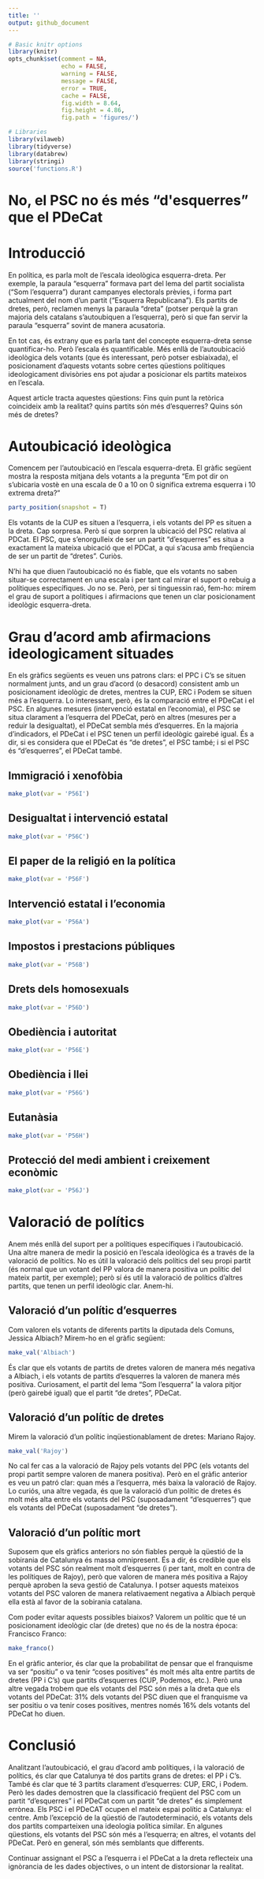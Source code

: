 ```yaml
---
title: ''
output: github_document
---
```


```r
# Basic knitr options
library(knitr)
opts_chunk$set(comment = NA, 
               echo = FALSE, 
               warning = FALSE, 
               message = FALSE, 
               error = TRUE, 
               cache = FALSE,
               fig.width = 8.64,
               fig.height = 4.86,
               fig.path = 'figures/')
```


```r
# Libraries
library(vilaweb)
library(tidyverse)
library(databrew)
library(stringi)
source('functions.R')
```



# No, el PSC no és més "d\'esquerres" que el PDeCat


# Introducció

En política, es parla molt de l'escala ideològica esquerra-dreta. Per exemple, la paraula "esquerra" formava part del lema del partit socialista ("Som l'esquerra") durant campanyes electorals prèvies, i forma part actualment del nom d'un partit ("Esquerra Republicana"). Els partits de dretes, però, reclamen menys la paraula "dreta" (potser perquè la gran majoria dels catalans s'autoubiquen a l'esquerra), però si que fan servir la paraula "esquerra" sovint de manera acusatoria.

En tot cas, és extrany que es parla tant del concepte esquerra-dreta sense quantificar-ho. Però l'escala és quantificable. Més enllà de l'autoubicació ideològica dels votants (que és interessant, però potser esbiaixada), el posicionament d'aquests votants sobre certes qüestions polítiques ideologicament divisòries ens pot ajudar a posicionar els partits mateixos en l'escala. 

Aquest article tracta aquestes qüestions: Fins quin punt la retòrica coincideix amb la realitat? quins partits són més d'esquerres? Quins són més de dretes? 

# Autoubicació ideològica

Comencem per l'autoubicació en l'escala esquerra-dreta. El gràfic següent mostra la resposta mitjana dels votants a la pregunta "Em pot dir on s'ubicaria vostè en una escala de 0 a 10 on 0 significa extrema esquerra i 10 extrema dreta?"

```r
party_position(snapshot = T)
```

Els votants de la CUP es situen a l'esquerra, i els votants del PP es situen a la dreta. Cap sorpresa. Però sí que sorpren la ubicació del PSC relativa al PDCat. El PSC, que s'enorgulleix de ser un partit "d'esquerres" es situa a exactament la mateixa ubicació que el PDCat, a qui s'acusa amb freqüencia de ser un partit de "dretes". Curiòs.

N'hi ha que diuen l'autoubicació no és fiable, que els votants no saben situar-se correctament en una escala i per tant cal mirar el suport o rebuig a polítiques específiques. Jo no se. Però, per si tinguessin raó, fem-ho: mirem el grau de suport a polítiques i afirmacions que tenen un clar posicionament ideològic esquerra-dreta.

# Grau d'acord amb afirmacions ideologicament situades

En els gràfics següents es veuen uns patrons clars: el PPC i C's se situen normalment junts, and un grau d'acord (o desacord) consistent amb un posicionament ideològic de dretes, mentres la CUP, ERC i Podem se situen més a l'esquerra. Lo interessant, però, és la comparació entre el PDeCat i el PSC. En algunes mesures (intervenció estatal en l'economia), el PSC se situa clarament a l'esquerra del PDeCat, però en altres (mesures per a reduir la desigualtat), el PDeCat sembla més d'esquerres. En la majoria d'indicadors, el PDeCat i el PSC tenen un perfil ideològic gairebé igual. És a dir, si es considera que el PDeCat és "de dretes", el PSC també; i si el PSC és "d'esquerres", el PDeCat també.

## Immigració i xenofòbia

```r
make_plot(var = 'P56I')
```


## Desigualtat i intervenció estatal

```r
make_plot(var = 'P56C')
```


## El paper de la religió en la política

```r
make_plot(var = 'P56F')
```


## Intervenció estatal i l'economia

```r
make_plot(var = 'P56A')
```

## Impostos i prestacions públiques

```r
make_plot(var = 'P56B')
```


## Drets dels homosexuals

```r
make_plot(var = 'P56D')
```

## Obediència i autoritat

```r
make_plot(var = 'P56E')
```

## Obediència i llei

```r
make_plot(var = 'P56G')
```

## Eutanàsia

```r
make_plot(var = 'P56H')
```


## Protecció del medi ambient i creixement econòmic

```r
make_plot(var = 'P56J')
```

# Valoració de polítics

Anem més enllà del suport per a polítiques específiques i l'autoubicació. Una altre manera de medir la posició en l'escala ideològica és a través de la valoració de polítics. No es útil la valoració dels polítics del seu propi partit (és normal que un votant del PP valora de manera positiva un polític del mateix partit, per exemple); però sí és util la valoració de polítics d'altres partits, que tenen un perfil ideològic clar. Anem-hi.

## Valoració d'un polític d'esquerres

Com valoren els votants de diferents partits la diputada dels Comuns, Jessica Albiach? Mirem-ho en el gràfic següent:

```r
make_val('Albiach')
```

És clar que els votants de partits de dretes valoren de manera més negativa a Albiach, i els votants de partits d'esquerres la valoren de manera més positiva. Curiosament, el partit del lema "Som l'esquerra" la valora pitjor (però gairebé igual) que el partit "de dretes", PDeCat.

## Valoració d'un polític de dretes

Mirem la valoració d'un polític inqüestionablament de dretes: Mariano Rajoy.

```r
make_val('Rajoy')
```

No cal fer cas a la valoració de Rajoy pels votants del PPC (els votants del propi partit sempre valoren de manera positiva). Però en el gràfic anterior es veu un patró clar: quan més a l'esquerra, més baixa la valoració de Rajoy. Lo curiós, una altre vegada, és que la valoració d'un polític de dretes és molt més alta entre els votants del PSC (suposadament "d'esquerres") que els votants del PDeCat (suposadament "de dretes").

## Valoració d'un polític mort

Suposem que els gràfics anteriors no són fiables perquè la qüestió de la sobirania de Catalunya és massa omnipresent. És a dir, és credible que els votants del PSC són realment molt d'esquerres (i per tant, molt en contra de les polítiques de Rajoy), però que valoren de manera més positiva a Rajoy perquè aproben la seva gestió de Catalunya. I potser aquests mateixos votants del PSC valoren de manera relativaement negativa a Albiach perquè ella està al favor de la sobirania catalana.

Com poder evitar aquests possibles biaixos? Valorem un polític que té un posicionament ideològic clar (de dretes) que no és de la nostra época: Francisco Franco:

```r
make_franco()
```

En el gràfic anterior, és clar que la probabilitat de pensar que el franquisme va ser "positiu" o va tenir "coses positives" és molt més alta entre partits de dretes (PP i C's) que partits d'esquerres (CUP, Podemos, etc.). Però una altre vegada trobem que els votants del PSC són més a la dreta que els votants del PDeCat: 31% dels votants del PSC diuen que el franquisme va ser positiu o va tenir coses positives, mentres només 16% dels votants del PDeCat ho diuen.


# Conclusió

Analitzant l'autoubicació, el grau d'acord amb polítiques, i la valoració de polítics, és clar que Catalunya té dos partits grans de dretes: el PP i C's. També és clar que té 3 partits clarament d'esquerres: CUP, ERC, i Podem. Però les dades demostren que la classificació freqüent del PSC com un partit "d'esquerres" i el PDeCat com un partit "de dretes" és simplement errònea. Els PSC i el PDeCAT ocupen el mateix espai polític a Catalunya: el centre. Amb l'excepció de la qüestió de l'autodeterminació, els votants dels dos partits comparteixen una ideologia política similar. En algunes qüestions, els votants del PSC són més a l'esquerra; en altres, el votants del PDeCat. Però en general, són més semblants que differents.

Continuar assignant el PSC a l'esquerra i el PDeCat a la dreta reflecteix una ignòrancia de les dades objectives, o un intent de distorsionar la realitat.